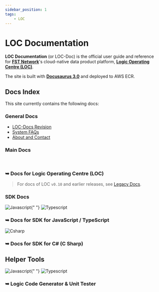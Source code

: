 ```yaml
---
sidebar_position: 1
tags:
    - LOC
---
```


# LOC Documentation

**LOC Documentation** (or LOC-Doc) is the official user guide and reference for [**FST Network**](https://www.fst.network/)'s cloud-native data product platform, [**Logic Operating Centre (LOC)**](https://www.fst.network/logic-operation-centre).

The site is built with [**Docusaurus 3.0**](https://docusaurus.io/) and deployed to AWS ECR.

## Docs Index

This site currently contains the following docs:

### General Docs

-   [LOC-Docs Revision](/docs/revision)
-   [System FAQs](/docs/category/system-faqs)
-   [About and Contact](/docs/about)

### Main Docs


<div className="padded">
    <Link to="/main">
        <span className="img-button">
            <ThemedImage
                width="60%"
                alt="LOC-logo"
                sources={{
                    light: useBaseUrl("/img/logo/LOC-logo.svg"),
                    dark: useBaseUrl("/img/logo/LOC-logo-w.svg"),
                }}
            />
        </span>
        <br />
        <h3>➥ Docs for Logic Operating Centre (LOC)</h3>
    </Link>
</div>

> For docs of LOC `v0.10` and earlier releases, see [Legacy Docs](/legacy/intro).

### SDK Docs

<div className="padded-sm">
    <Link to="/sdk-ts">
        <span className="img-button">
            <img
                src={require("/img/language/Javascript.png").default}
                alt="Javascript"
            />{" "}
            <img
                src={require("/img/language/Typescript.png").default}
                alt="Typescript"
            />
        </span>
        <br />
        <h3>➥ Docs for SDK for JavaScript / TypeScript</h3>
    </Link>
</div>

<div className="padded-sm">
    <Link to="/sdk-csharp">
        <span className="img-button">
            <img
                src={require("/img/language/Csharp.png").default}
                alt="Csharp"
            />
        </span>
        <br />
        <h3>➥ Docs for SDK for C# (C Sharp)</h3>
    </Link>
</div>

## Helper Tools

<div className="padded-sm">
    <Link to="/logic-code-generator">
        <span className="img-button">
            <img
                src={require("/img/language/Javascript.png").default}
                alt="Javascript"
            />{" "}
            <img
                src={require("/img/language/Typescript.png").default}
                alt="Typescript"
            />
        </span>
        <br />
        <h3>➥ Logic Code Generator & Unit Tester</h3>
    </Link>
</div>

